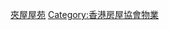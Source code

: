 {{Commonscat|Sandwich Class Housing Scheme}}

[[Category:香港住宅|夾屋屋苑]]
[[Category:香港房屋協會物業|Category:香港房屋協會物業]]